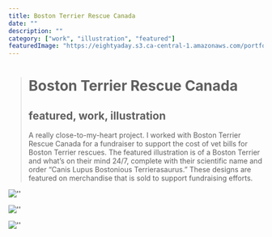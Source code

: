 ```yaml
---
title: Boston Terrier Rescue Canada
date: ""
description: ""
category: ["work", "illustration", "featured"]
featuredImage: "https://eightyaday.s3.ca-central-1.amazonaws.com/portfolio/boston-terrier-rescue-canada/boston-terrier-rescue-canada-preview.jpg"
---
```


> # Boston Terrier Rescue Canada
>
> ## featured, work, illustration
>
> A really close-to-my-heart project. I worked with Boston Terrier Rescue Canada for a fundraiser to support the cost of vet bills for Boston Terrier rescues. The featured illustration is of a Boston Terrier and what’s on their mind 24/7, complete with their scientific name and order “Canis Lupus Bostonious Terrierasaurus.” These designs are featured on merchandise that is sold to support fundraising efforts.

![''](https://eightyaday.s3.ca-central-1.amazonaws.com/portfolio/boston-terrier-rescue-canada/boston-terrier-rescue-canada-01.jpg)

![''](https://eightyaday.s3.ca-central-1.amazonaws.com/portfolio/boston-terrier-rescue-canada/boston-terrier-rescue-canada-02.jpg)

![''](https://eightyaday.s3.ca-central-1.amazonaws.com/portfolio/boston-terrier-rescue-canada/boston-terrier-rescue-canada-03.jpg)
